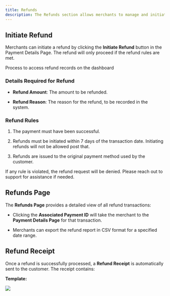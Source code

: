 ```yaml
---
title: Refunds
description: The Refunds section allows merchants to manage and initiate refunds for transactions. Merchants can initiate full or partial refunds directly from the transaction details view, with built-in rules ensuring compliance and protecting against errors.
---
```


## Initiate Refund

Merchants can initiate a refund by clicking the **Initiate Refund** button in the Payment Details Page. The refund will only proceed if the refund rules are met.

<Card title="Refunds" horizontal icon="rotate-left" href="/guides/refund-guide">Process to access refund records on the dashboard</Card>

### Details Required for Refund

* **Refund Amount**: The amount to be refunded.

* **Refund Reason**: The reason for the refund, to be recorded in the system.

### Refund Rules

1. The payment must have been successful.

2. Refunds must be initiated within 7 days of the transaction date. Initiating refunds will not be allowed post that.

3. Refunds are issued to the original payment method used by the customer.

If any rule is violated, the refund request will be denied. Please reach out to support for assistance if needed.

## Refunds Page

The **Refunds Page** provides a detailed view of all refund transactions:&#x20;

* Clicking the **Associated Payment ID** will take the merchant to the **Payment Details Page** for that transaction.

* Merchants can export the refund report in CSV format for a specified date range.

## Refund Receipt

Once a refund is successfully processed, a **Refund Receipt** is automatically sent to the customer. The receipt contains:

**Template:**

<Frame>
  <img src="/images/transactions/refunds/refund-receipt.webp" />
</Frame>